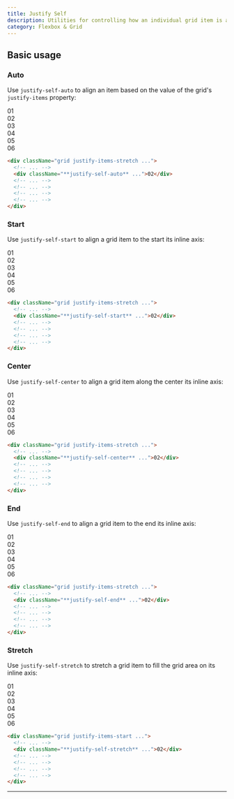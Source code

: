 ```yaml
---
title: Justify Self
description: Utilities for controlling how an individual grid item is aligned along its inline axis.
category: Flexbox & Grid
---
```



## Basic usage

### Auto

Use `justify-self-auto` to align an item based on the value of the grid's `justify-items` property:

<Example>
  <div className="grid grid-cols-3 gap-4 justify-items-stretch auto-rows-fr font-mono text-white text-sm font-bold leading-6 text-center">
    <div className="p-4 rounded-lg bg-purple-300 dark:bg-purple-800 dark:text-purple-400">
      01
    </div>
    <div className="justify-self-auto p-4 rounded-lg bg-purple-500 shadow-lg">
      02
    </div>
    <div className="p-4 rounded-lg bg-purple-300 dark:bg-purple-800 dark:text-purple-400">
      03
    </div>
    <div className="p-4 rounded-lg bg-purple-300 dark:bg-purple-800 dark:text-purple-400">
      04
    </div>
    <div className="p-4 rounded-lg bg-purple-300 dark:bg-purple-800 dark:text-purple-400">
      05
    </div>
    <div className="p-4 rounded-lg bg-purple-300 dark:bg-purple-800 dark:text-purple-400">
      06
    </div>
  </div>
</Example>

```html
<div className="grid justify-items-stretch ...">
  <!-- ... -->
  <div className="**justify-self-auto** ...">02</div>
  <!-- ... -->
  <!-- ... -->
  <!-- ... -->
  <!-- ... -->
</div>
```

### Start

Use `justify-self-start` to align a grid item to the start its inline axis:

<Example>
  <div className="grid grid-cols-3 gap-4 justify-items-stretch auto-rows-fr font-mono text-white text-sm font-bold leading-6 text-center">
    <div className="p-4 rounded-lg bg-pink-300 dark:bg-pink-800 dark:text-pink-400">
      01
    </div>
    <div className="bg-stripes-pink rounded-lg">
      <div className="justify-self-start p-4 w-14 h-14 rounded-lg bg-pink-500 shadow-lg">
        02
      </div>
    </div>
    <div className="p-4 rounded-lg bg-pink-300 dark:bg-pink-800 dark:text-pink-400">
      03
    </div>
    <div className="p-4 rounded-lg bg-pink-300 dark:bg-pink-800 dark:text-pink-400">
      04
    </div>
    <div className="p-4 rounded-lg bg-pink-300 dark:bg-pink-800 dark:text-pink-400">
      05
    </div>
    <div className="p-4 rounded-lg bg-pink-300 dark:bg-pink-800 dark:text-pink-400">
      06
    </div>
  </div>
</Example>

```html
<div className="grid justify-items-stretch ...">
  <!-- ... -->
  <div className="**justify-self-start** ...">02</div>
  <!-- ... -->
  <!-- ... -->
  <!-- ... -->
  <!-- ... -->
</div>
```

### Center

Use `justify-self-center` to align a grid item along the center its inline axis:

<Example>
  <div className="grid grid-cols-3 gap-4 justify-items-stretch auto-rows-fr font-mono text-white text-sm font-bold leading-6 text-center">
    <div className="p-4 rounded-lg bg-indigo-300 dark:bg-indigo-800 dark:text-indigo-400">
      01
    </div>
    <div className="justify-self-center grid w-full bg-stripes-indigo rounded-lg">
      <div className="justify-self-center p-4 w-14 h-14 rounded-lg bg-indigo-500 shadow-lg">
        02
      </div>
    </div>
    <div className="p-4 rounded-lg bg-indigo-300 dark:bg-indigo-800 dark:text-indigo-400">
      03
    </div>
    <div className="p-4 rounded-lg bg-indigo-300 dark:bg-indigo-800 dark:text-indigo-400">
      04
    </div>
    <div className="p-4 rounded-lg bg-indigo-300 dark:bg-indigo-800 dark:text-indigo-400">
      05
    </div>
    <div className="p-4 rounded-lg bg-indigo-300 dark:bg-indigo-800 dark:text-indigo-400">
      06
    </div>
  </div>
</Example>

```html
<div className="grid justify-items-stretch ...">
  <!-- ... -->
  <div className="**justify-self-center** ...">02</div>
  <!-- ... -->
  <!-- ... -->
  <!-- ... -->
  <!-- ... -->
</div>
```

### End

Use `justify-self-end` to align a grid item to the end its inline axis:

<Example>
  <div className="grid grid-cols-3 gap-4 justify-items-stretch auto-rows-fr font-mono text-white text-sm font-bold leading-6 text-center">
    <div className="p-4 rounded-lg bg-blue-300 dark:bg-blue-800 dark:text-blue-500">
      01
    </div>
    <div className="justify-self-end grid w-full bg-stripes-blue rounded-lg">
      <div className="justify-self-end p-4 w-14 h-14 rounded-lg bg-blue-500 shadow-lg">
        02
      </div>
    </div>
    <div className="p-4 rounded-lg bg-blue-300 dark:bg-blue-800 dark:text-blue-500">
      03
    </div>
    <div className="p-4 rounded-lg bg-blue-300 dark:bg-blue-800 dark:text-blue-500">
      04
    </div>
    <div className="p-4 rounded-lg bg-blue-300 dark:bg-blue-800 dark:text-blue-500">
      05
    </div>
    <div className="p-4 rounded-lg bg-blue-300 dark:bg-blue-800 dark:text-blue-500">
      06
    </div>
  </div>
</Example>

```html
<div className="grid justify-items-stretch ...">
  <!-- ... -->
  <div className="**justify-self-end** ...">02</div>
  <!-- ... -->
  <!-- ... -->
  <!-- ... -->
  <!-- ... -->
</div>
```

### Stretch

Use `justify-self-stretch` to stretch a grid item to fill the grid area on its inline axis:

<Example>
  <div className="grid grid-cols-3 gap-4 justify-items-stretch auto-rows-fr font-mono text-white text-sm font-bold leading-6 text-center">
    <div className="bg-stripes-fuchsia rounded-lg">
      <div className="p-4 w-14 h-14 rounded-lg bg-fuchsia-300 dark:bg-fuchsia-800 dark:text-fuchsia-400">
        01
      </div>
    </div>
    <div className="justify-self-stretch grid w-full bg-stripes-fuchsia rounded-lg">
      <div className="justify-self-stretch p-4 rounded-lg bg-fuchsia-500 shadow-lg">
        02
      </div>
    </div>
    <div className="bg-stripes-fuchsia rounded-lg">
      <div className="p-4 w-14 h-14 rounded-lg bg-fuchsia-300 dark:bg-fuchsia-800 dark:text-fuchsia-400">
        03
      </div>
    </div>
    <div className="bg-stripes-fuchsia rounded-lg">
      <div className="p-4 w-14 h-14 rounded-lg bg-fuchsia-300 dark:bg-fuchsia-800 dark:text-fuchsia-400">
        04
      </div>
    </div>
    <div className="bg-stripes-fuchsia rounded-lg">
      <div className="p-4 w-14 h-14 rounded-lg bg-fuchsia-300 dark:bg-fuchsia-800 dark:text-fuchsia-400">
        05
      </div>
    </div>
    <div className="bg-stripes-fuchsia rounded-lg">
      <div className="p-4 w-14 h-14 rounded-lg bg-fuchsia-300 dark:bg-fuchsia-800 dark:text-fuchsia-400">
        06
      </div>
    </div>
  </div>
</Example>

```html
<div className="grid justify-items-start ...">
  <!-- ... -->
  <div className="**justify-self-stretch** ...">02</div>
  <!-- ... -->
  <!-- ... -->
  <!-- ... -->
  <!-- ... -->
</div>
```

---
